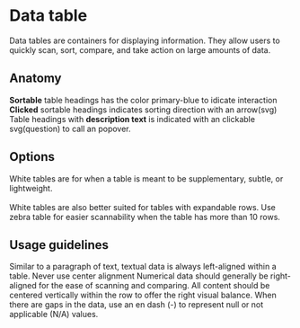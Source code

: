# Data table

Data tables are containers for displaying information. They allow users to quickly scan, sort, compare, and take action
on large amounts of data.

<Imagefullwidth image="data-table-hero.svg" title="Data table example" />

<TableOfContents />

## Anatomy

<Imagefullwidth image="data-table-anatomy.svg" title="Data table anatomy example" />

<strong>Sortable</strong> table headings has the color primary-blue to idicate interaction
<br /> <strong>Clicked</strong> sortable headings indicates sorting direction with an arrow(svg)
<br />
Table headings with <strong>description text</strong> is indicated with an clickable svg(question) to call an popover.

## Options

<Guideline title="Default" image="data-table-options-default.svg">
  White tables are for when a table is meant to be supplementary, subtle, or lightweight.
  <br />
  <br />
  White tables are also better suited for tables with expandable rows.
</Guideline>

<Guideline title="Zebra" image="data-table-options-zebra.svg">
  Use zebra table for easier scannability when the table has more than 10 rows.
</Guideline>

## Usage guidelines

<Guideline title="Left align textual data" image="data-table-guidelines-alignment.svg">
  Similar to a paragraph of text, textual data is always left-aligned within a table. Never use center alignment
</Guideline>

<Guideline title="Right align numerical data" image="data-table-guidelines-alignment.svg">
  Numerical data should generally be right-aligned for the ease of scanning and comparing.
</Guideline>

<Guideline title="Respect vertical alignment" image="data-table-guidelines-alignment.svg">
  All content should be centered vertically within the row to offer the right visual balance.
</Guideline>

<Guideline title="Use an en dash (–) for missing values" image="data-table-guidelines-dash.svg">
  When there are gaps in the data, use an en dash (-) to represent null or not applicable (N/A) values.
</Guideline>
